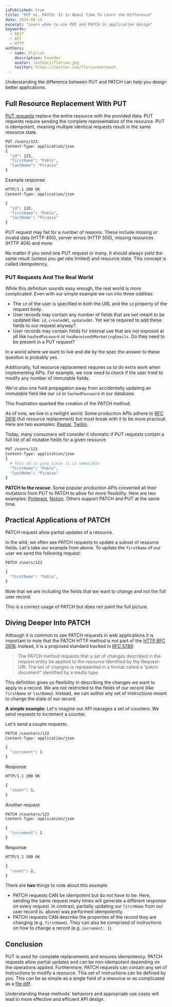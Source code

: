 ```yaml
---
isPublished: true
title: "PUT vs. PATCH: It Is About Time To Learn the Difference"
date: 2024-08-14
excerpt: "Learn when to use PUT and PATCH in application design"
keywords:
  - REST
  - API
  - HTTP
authors:
  - name: Florian
    description: Founder
    avatar: /authors/florian.jpg
    twitter: https://twitter.com/florianmartens9
---
```

Understanding the difference between PUT and PATCH can help you design better applications. 

## Full Resource Replacement With PUT

[PUT requests](https://datatracker.ietf.org/doc/html/rfc2616#page-55) replace the entire resource with 
the provided data. PUT requests require sending the complete representation of the resource. PUT is idempotent, 
meaning multiple identical requests result in the same resource state.

```bash
PUT /users/123
Content-Type: application/json
{
  "id": 123,
  "firstName": "Pablo",
  "lastName": "Picasso"
}
```

Example response:

```bash
HTTP/1.1 200 OK
Content-Type: application/json

{
  "id": 123,
  "firstName": "Pablo",
  "lastName": "Picasso"
}
```

PUT request may fail for a number of reasons. These include missing or invalid data (HTTP 400), server errors (HTTP 500),
missing resources (HTTP 404) and more.

No matter if you send one PUT request or many. It should always yield the same result (unless you get rate limited) and resource state.
This concept is called idempotency.

### PUT Requests And The Real World

While this definition sounds easy enough, the real world is more complicated. Even with our simple example we run into three oddities:

- The `id` of the user is specified in both the URL and the `id` property of the request body.
- User records may contain any number of fields that are not meant to be updated like: `id`, `createdAt`, `updatedAt`. Yet we're required to add these fields to our request anyway?
- User records may contain fields for internal use that are not exposed at all like `hashedPassword` or `hasReceivedXMarketingEmails`. Do they need to be present in a PUT request?

In a world where we want to live and die by the spec the answer to these question is probably yes.

Additionally, full resource replacement requires us to do extra work when implementing APIs. For example, we now need to check if the user tried to
modify any number of immutable fields.

We're also one field propagation away from accidentally updating an immutable field like our `id` or `hashedPassword` in our database.

This frustration sparked the creation of the PATCH method.

As of now, we live in a twilight world. Some production APIs adhere to [RFC 2616](https://datatracker.ietf.org/doc/html/rfc2616) (full resource replacement) but most break with it to be more practical.
Here are two examples: [Paypal](https://developer.paypal.com/docs/api/invoicing/v2/#templates_update), [Twillio](https://www.twilio.com/docs/sendgrid/api-reference/users-api/update-your-username).

Today, many consumers will consider it idiomatic if PUT requests contain a full list of all mutable fields for a given resource.

```bash
PUT /users/123
Content-Type: application/json
{
  # This id is gone since it is immutable
  "firstName": "Pablo",
  "lastName": "Picasso"
}
```

**PATCH to the rescue**: Some popular production APIs converted all their mutations from PUT to PATCH to allow for more flexibility. Here are two examples:
[Pinterest](https://developers.pinterest.com/docs/api/v5/pins-update), [Notion](https://www.postman.com/notionhq/notion-s-api-workspace/request/l3gvnpr/update-a-database). Others support PATCH and PUT at the same time.

## Practical Applications of PATCH

PATCH request allow partial updates of a resource.

In the wild, we often see PATCH requests to update a subset of resource fields. Let's take our example from above. To 
update the `firstName` of our user we send the following request:

```bash
PATCH /users/123

{
  "firstName": "Pablo",
}
```
Note that we are including the fields that we want to change and not the full user record.

This is a correct usage of PATCH but does not paint the full picture.

## Diving Deeper Into PATCH

Although it is common to see PATCH requests in web applications it is important to note that the PATCH HTTP method is not part of the 
[HTTP RFC 2616](https://datatracker.ietf.org/doc/html/rfc2616). Instead, it is a proposed standard tracked in 
[RFC 5789](https://datatracker.ietf.org/doc/html/rfc5789).

> The PATCH method requests that a set of changes described in the request entity be applied to the resource identified by the Request-URI. The set of changes is represented in a format called a "patch document" identified by a media type.

This definition gives us flexibility in describing the changes we want to apply to a record. We are not restricted 
to the fields of our record (like `firstName` or `lastName`). Instead, we can author any set of instructions meant to change the state of our record.

**A simple example:** Let's imagine our API manages a set of counters. We send requests to increment a counter.

Let's send a couple requests.

```bash
PATCH /counters/123
Content-Type: application/json

{
  "increment": 1
}
```

Response

```bash
HTTP/1.1 200 OK

{
  "count": 1,
}
```

Another request

```bash
PATCH /counters/123
Content-Type: application/json

{
  "increment": 1
}
```

Response

```bash
HTTP/1.1 200 OK

{
  "count": 2,
}
```

There are **two** things to note about this example:

-  PATCH requests CAN be idempotent but do not have to be. Here, sending the same request many times will generate a different response on every request.
In contrast, partially updating our `firstName` from our user record (s. above) was performed idempotently.
- PATCH requests CAN describe the properties of the record they are changing (e.g. `firstName`). They can also be comprised of instructions
 on how to change a record (e.g. `increment: 1`).

## Conclusion
PUT is used for complete replacements and ensures idempotency. PATCH requests allow partial updates and can be non-idempotent depending on the operations applied.
Furthermore, PATCH requests can contain any set of instructions to modify a resource. This set of instructions can be defined by you. This can be as simple as 
a single field of a resource or as complicated as a [file diff](https://en.wikipedia.org/wiki/Diff).

Understanding these methods' behaviors and appropriate use cases will lead to more effective and efficient API design.


